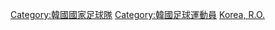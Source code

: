 [[Category:韓國國家足球隊|Category:韓國國家足球隊]]
[[Category:韓國足球運動員|Category:韓國足球運動員]]
[[Category:國家足球隊球員|Korea, R.O.]]